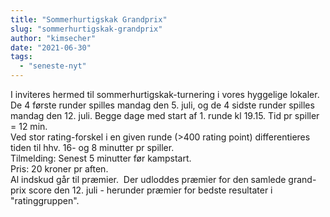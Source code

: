 ```yaml
---
title: "Sommerhurtigskak Grandprix"
slug: "sommerhurtigskak-grandprix"
author: "kimsecher"
date: "2021-06-30"
tags: 
  - "seneste-nyt"
---
```


I inviteres hermed til sommerhurtigskak-turnering i vores hyggelige lokaler. De 4 første runder spilles mandag den 5. juli, og de 4 sidste runder spilles mandag den 12. juli. Begge dage med start af 1. runde kl 19.15. 
Tid pr spiller = 12 min.  
Ved stor rating-forskel i en given runde (>400 rating point) differentieres tiden til hhv. 16- og 8 minutter pr spiller.  
Tilmelding: Senest 5 minutter før kampstart.  
Pris: 20 kroner pr aften.  
Al indskud går til præmier.  Der udloddes præmier for den samlede grand-prix score den 12. juli - herunder præmier for bedste resultater i "ratinggruppen".
